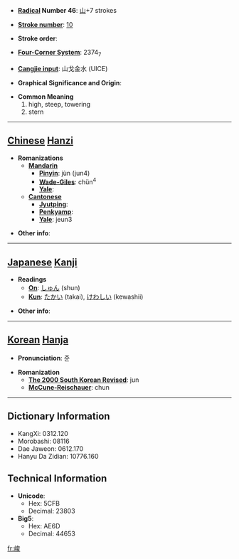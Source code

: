 * '''[[Wiktionary:Chinese radical index| Radical]] Number 46''': [[Wiktionary:Chinese radical index 山|山]]+7 strokes

* '''[[Wiktionary:Chinese total strokes index|Stroke number]]''': [[Wiktionary:Chinese total strokes index 10|10]]

* '''Stroke order''': 

* '''[[Wiktionary:Chinese four corner index|Four-Corner System]]''': 2374<sub>7</sub>

* '''[[Wiktionary:Chinese Cangjie index|Cangjie input]]''': 山戈金水 (UICE)

* '''Graphical Significance and Origin''': 

* '''Common Meaning'''
*#high, steep, towering
*# stern


----

== [[Chinese]] [[Hanzi]] ==

* '''Romanizations'''
** '''[[Mandarin]]'''
*** '''[[Pinyin]]''': jùn (jun4)
*** '''[[Wade-Giles]]''': chün<sup>4</sup>
*** '''[[Yale]]''': 
** '''[[Cantonese]]'''
*** '''[[Jyutping]]''':
*** '''[[Penkyamp]]''': 
*** '''[[Yale]]''': jeun3

* '''Other info''': 

----

== [[Japanese]] [[Kanji]] ==

* '''Readings'''
** '''[[On]]''': [[しゅん]] (shun)
** '''[[Kun]]''': [[たかい]] (takai), [[けわしい]] (kewashii)

* '''Other info''':  

----

== [[Korean]] [[Hanja]] ==

* '''Pronunciation''': 준

* '''Romanization'''
** '''[[The 2000 South Korean Revised Romanization|The 2000 South Korean Revised]]''': jun
** '''[[McCune-Reischauer]]''': chun

----

== Dictionary Information ==

* KangXi: 0312.120
* Morobashi: 08116
* Dae Jaweon: 0612.170
* Hanyu Da Zidian: 10776.160

== Technical Information ==

* '''Unicode''':
** Hex: 5CFB
** Decimal: 23803
* '''Big5''':
** Hex: AE6D
** Decimal: 44653

[[fr:峻]]